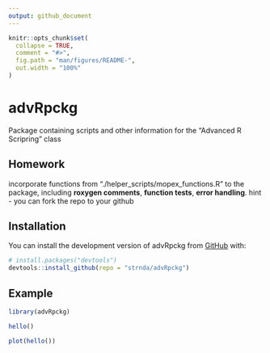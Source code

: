 ```yaml
---
output: github_document
---
```


<!-- README.md is generated from README.Rmd. Please edit that file -->

```r
knitr::opts_chunk$set(
  collapse = TRUE,
  comment = "#>",
  fig.path = "man/figures/README-",
  out.width = "100%"
)
```

# advRpckg

<!-- badges: start -->
<!-- badges: end -->

Package containing scripts and other information for the "Advanced R Scripring" class

## Homework

incorporate functions from "./helper_scripts/mopex_functions.R" to the package, including **roxygen comments**, **function tests**, **error handling**. hint - you can fork the repo to your github

## Installation

You can install the development version of advRpckg from [GitHub](https://github.com/) with:

``` r
# install.packages("devtools")
devtools::install_github(repo = "strnda/advRpckg")
```

## Example

```r
library(advRpckg)

hello()

plot(hello())
```
